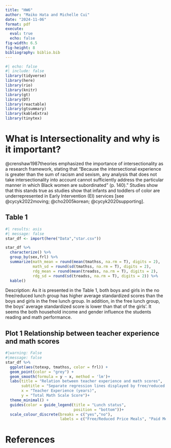 ```yaml
---
title: "HW6"
author: "Maiko Hata and Michelle Cui"
date: "2024-11-06"
format: pdf
execute:
  eval: true
  echo: false
fig-width: 6.5
fig-height: 8
bibliography: biblio.bib
---
```


```r
#| echo: false
#| include: false
library(tidyverse)
library(here)
library(rio)
library(knitr)
library(gt)
library(DT)
library(reactable)
library(gtsummary)
library(kableExtra)
library(tinytex)
```

# What is Intersectionality and why is it important?

@crenshaw1987theories emphasized the importance of intersectionality as a research framework, stating that “Because the intersectional experience is greater than the sum of racism and sexism, any analysis that does not take intersectionality into account cannot sufficiently address the particular manner in which Black women are subordinated” (p. 140)." Studies show that this stands true as studies show that infants and toddlers of color are underrepresented in Early Intervention (EI) services [see @cycyk2022moving; @cho2005korean; @cycyk2020supporting].

## Table 1

```r
#| results: asis
#| message: false
star_df <- import(here("Data","star.csv"))

star_df %>% 
  characterize() %>% 
  group_by(sex,frl) %>% 
  summarize(math_mean = round(mean(tmathss, na.rm = T), digits = 2),
            math_sd = round(sd(tmathss, na.rm = T), digits = 2),
            rdg_mean = round(mean(treadss, na.rm = T), digits = 2),
            rdg_sd = round(sd(treadss, na.rm = T), digits = 2)) %>% 
  kable()

```

Description: As it is presented in the Table 1, both boys and girls in the no free/reduced lunch group has higher average standardized scores than the boys and girls in the free lunch group. In addition, in the free lunch group, the boys' average standardized score is lower than that of the girls'. It seems the both household income and gender influence the students reading and math performance.

## Plot 1 Relationship between teacher experience and math scores

```r
#|warning: False
#|message: false
star_df %>% 
  ggplot(aes(totexp, tmathss, color = frl)) +
  geom_point(color = "grey") +
  geom_smooth(formula = y ~ x, method = 'lm')+
  labs(title = "Relation between teacher experience and math scores",
       subtitle = "Separate regression lines displayed by free/reduced price lunch status",
       x = "Teacher Experience (years)",
       y = "Total Math Scale Score")+
  theme_minimal() +
  guides(color = guide_legend(title = "Lunch status",
                              position = "bottom"))+
  scale_colour_discrete(breaks = c("yes","no"),
                        labels = c("Free/Reduced Price Meals", "Paid Meals"))

```

\newpage

# References
